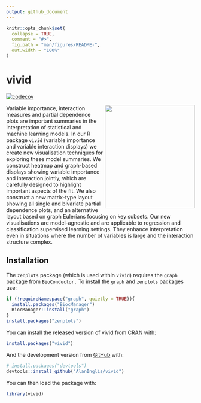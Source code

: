 ```yaml
---
output: github_document
---
```


<!-- README.md is generated from README.Rmd. Please edit that file -->

```r
knitr::opts_chunk$set(
  collapse = TRUE,
  comment = "#>",
  fig.path = "man/figures/README-",
  out.width = "100%"
)
```

# vivid

<!-- badges: start -->
[![codecov](https://codecov.io/gh/AlanInglis/vivid/branch/master/graph/badge.svg?token=IJTT3ZW1RP)](https://codecov.io/gh/AlanInglis/vivid)

<img src="https://github.com/AlanInglis/vivid/blob/master/badge/vividLogoNew.png" width="240" height="276" align="right" />
<!-- badges: end -->

Variable importance, interaction measures and partial dependence plots are important summaries in the interpretation of statistical and machine learning models. In our R package `vivid` (variable importance and variable interaction displays) we create new visualisation techniques for exploring these model summaries. We construct heatmap and graph-based displays showing variable importance and interaction jointly, which are carefully designed to highlight important aspects of the fit. We also construct a new matrix-type layout showing all single and bivariate partial dependence plots, and an alternative layout based on graph Eulerians focusing on key subsets. Our new visualisations are model-agnostic and are applicable to regression and classification supervised learning settings. They enhance interpretation even in situations where the number of variables is large and the interaction structure complex.


## Installation

The `zenplots` package (which is used within `vivid`) requires the `graph` package from `BioConductor.` To install the `graph` and `zenplots` packages use:
``` r
if (!requireNamespace("graph", quietly = TRUE)){
  install.packages("BiocManager")
  BiocManager::install("graph")
}
install.packages("zenplots")
```

You can install the released version of vivid from [CRAN](https://CRAN.R-project.org) with:

``` r
install.packages("vivid")
```

And the development version from [GitHub](https://github.com/AlanInglis/vivid) with:

``` r
# install.packages("devtools")
devtools::install_github("AlanInglis/vivid")
```

You can then load the package with:
``` r
library(vivid)
```


